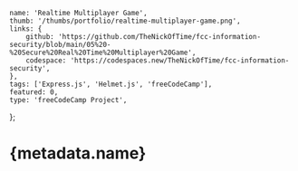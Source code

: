 	name: 'Realtime Multiplayer Game',
	thumb: '/thumbs/portfolio/realtime-multiplayer-game.png',
	links: {
		github: 'https://github.com/TheNickOfTime/fcc-information-security/blob/main/05%20-%20Secure%20Real%20Time%20Multiplayer%20Game',
		codespace: 'https://codespaces.new/TheNickOfTime/fcc-information-security',
	},
	tags: ['Express.js', 'Helmet.js', 'freeCodeCamp'],
	featured: 0,
	type: 'freeCodeCamp Project',
};

# {metadata.name}
